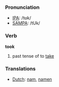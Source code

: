 === Pronunciation ===
*[[IPA]]: /tʊk/
*[[SAMPA]]: /tUk/

=== Verb ===

'''took'''

# past tense of to [[take]]

=== Translations ===
*[[Dutch]]: [[nam]], [[namen]]